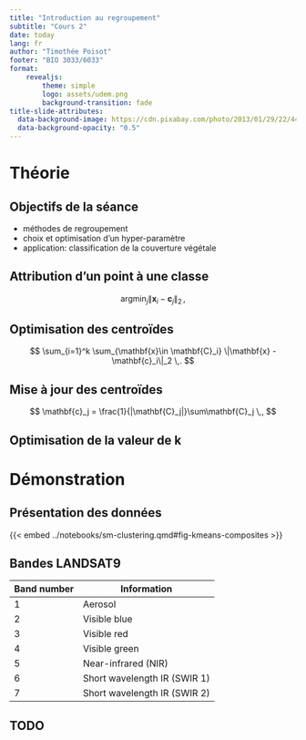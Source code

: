 ```yaml
---
title: "Introduction au regroupement"
subtitle: "Cours 2"
date: today
lang: fr
author: "Timothée Poisot"
footer: "BIO 3033/6033"
format:
    revealjs:
        theme: simple
        logo: assets/udem.png
        background-transition: fade
title-slide-attributes: 
  data-background-image: https://cdn.pixabay.com/photo/2013/01/29/22/44/ireland-76680_1280.jpg
  data-background-opacity: "0.5"
---
```


# Théorie

## Objectifs de la séance

- méthodes de regroupement
- choix et optimisation d'un hyper-paramètre
- application: classification de la couverture végétale

## Attribution d'un point à une classe

$$
\text{argmin}_j \left\|\mathbf{x}_i-\mathbf{c}_j\right\|_2 \,,
$$

## Optimisation des centroïdes

$$
\sum_{i=1}^k \sum_{\mathbf{x}\in \mathbf{C}_i} \|\mathbf{x} - \mathbf{c}_i\|_2 \,.
$$

## Mise à jour des centroïdes

$$
\mathbf{c}_j = \frac{1}{|\mathbf{C}_j|}\sum\mathbf{C}_j \,,
$$

## Optimisation de la valeur de k

# Démonstration

## Présentation des données

{{< embed ../notebooks/sm-clustering.qmd#fig-kmeans-composites >}}

## Bandes LANDSAT9

| Band number | Information                  |
|-------------|------------------------------|
| 1           | Aerosol                      |
| 2           | Visible blue                 |
| 3           | Visible red                  |
| 4           | Visible green                |
| 5           | Near-infrared (NIR)          |
| 6           | Short wavelength IR (SWIR 1) |
| 7           | Short wavelength IR (SWIR 2) |

## TODO